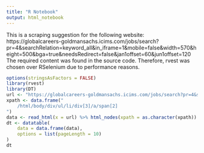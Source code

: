```yaml
---
title: "R Notebook"
output: html_notebook
---
```


This is a scraping suggestion for the following website: 
https://globalcareers-goldmansachs.icims.com/jobs/search?pr=4&searchRelation=keyword_all&in_iframe=1&mobile=false&width=570&height=500&bga=true&needsRedirect=false&jan1offset=60&jun1offset=120
The required content was found in the source code. Therefore, rvest was chosen over RSelenium due to performance reasons.

```r
options(stringsAsFactors = FALSE)
library(rvest)
library(DT)
url <- "https://globalcareers-goldmansachs.icims.com/jobs/search?pr=4&searchRelation=keyword_all&in_iframe=1&mobile=false&width=570&height=500&bga=true&needsRedirect=false&jan1offset=60&jun1offset=120"
xpath <- data.frame("
	/html/body/div/ul/li/div[3]/a/span[2]
")
data <- read_html(x = url) %>% html_nodes(xpath = as.character(xpath)) %>% html_text()
dt <- datatable(
	data = data.frame(data),
	options = list(pageLength = 10)
)
dt
```

